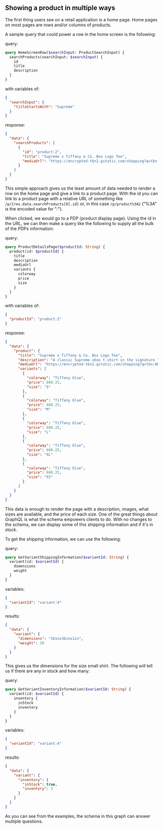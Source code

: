 ## Showing a product in multiple ways

The first thing users see on a retail application is a home page. Home pages on most pages are rows and/or columns of products.

A sample query that could power a row in the home screen is the following:

query:

```graphql
query HomeScreenRow($searchInput: ProductSearchInput) {
  searchProducts(searchInput: $searchInput) {
    id
    title
    description
  }
}
```

with variables of:

```JSON
{
  "searchInput": {
    "titleStartsWith": "Supreme"
  }
}
```

response:

```JSON
{
  "data": {
    "searchProducts": [
      {
        "id": "product:2",
        "title": "Supreme x Tiffany & Co. Box Logo Tee",
        "mediaUrl": "https://encrypted-tbn2.gstatic.com/shopping?q=tbn:ANd9GcQWDHD3SSS98UAVKODaql7nrDTopfL4tcTnEltW8Yqy4hyDu4i5b70Wb3Y8-wACJIo5g-ZdRULPQKUmt7JfwiaSdgiOBz4pvU_YelKHUI4nhoXmMJPeh_tyWQ"
      }
    ]
  }
}
```

This simple approach gives us the least amount of data needed to render a row on the home page and give a link to a product page. With the id you can link to a product page with a relative URL of something like `/p/{res.data.searchProducts[0].id}` or, in this case `/p/product%3A2` ("%3A" is the encoded value for ":").

When clicked, we would go to a PDP (product display page). Using the id in the URL, we can then make a query like the following to supply all the bulk of the PDPs information:

query:

```graphql
query ProductDetailsPage($productId: String) {
  product(id: $productId) {
    title
    description
    mediaUrl
    variants {
      colorway
      price
      size
    }
  }
}
```

with variables of:

```JSON
{
  "productId": "product:2"
}
```

response:

```JSON
{
  "data": {
    "product": {
      "title": "Supreme x Tiffany & Co. Box Logo Tee",
      "description": "A classic Supreme vbox t-shirt in the signature Tiffany blue.",
      "mediaUrl": "https://encrypted-tbn2.gstatic.com/shopping?q=tbn:ANd9GcQWDHD3SSS98UAVKODaql7nrDTopfL4tcTnEltW8Yqy4hyDu4i5b70Wb3Y8-wACJIo5g-ZdRULPQKUmt7JfwiaSdgiOBz4pvU_YelKHUI4nhoXmMJPeh_tyWQ",
      "variants": [
        {
          "colorway": "Tiffany blue",
          "price": 600.25,
          "size": "S"
        },
        {
          "colorway": "Tiffany blue",
          "price": 600.25,
          "size": "M"
        },
        {
          "colorway": "Tiffany blue",
          "price": 600.25,
          "size": "L"
        },
        {
          "colorway": "Tiffany blue",
          "price": 600.25,
          "size": "XL"
        },
        {
          "colorway": "Tiffany blue",
          "price": 600.25,
          "size": "XS"
        }
      ]
    }
  }
}
```

This data is enough to render the page with a description, images, what sizes are available, and the price of each size. One of the great things about GraphQL is what the schema empowers clients to do. With no changes to the schema, we can display some of this shipping information and if it's in stock.

To get the shipping information, we can use the following:

query:

```graphql
query GetVariantShippingInformation($variantId: String) {
  variant(id: $variantId) {
    dimensions
    weight
  }
}
```

variables:

```JSON
{
  "variantId": "variant:4"
}
```

results:

```JSON
{
  "data": {
    "variant": {
      "dimensions": "36inx36inx1in",
      "weight": 30
    }
  }
}
```

This gives us the dimensions for the size small shirt. The following will tell us if there are any in stock and how many:

query:

```graphql
query GetVariantInventoryInformation($variantId: String) {
  variant(id: $variantId) {
    inventory {
      inStock
      inventory
    }
  }
}
```

variables:

```JSON
{
  "variantId": "variant:4"
}
```

results:

```JSON
{
  "data": {
    "variant": {
      "inventory": {
        "inStock": true,
        "inventory": 2
      }
    }
  }
}
```

As you can see from the examples, the schema in this graph can answer multiple questions.
